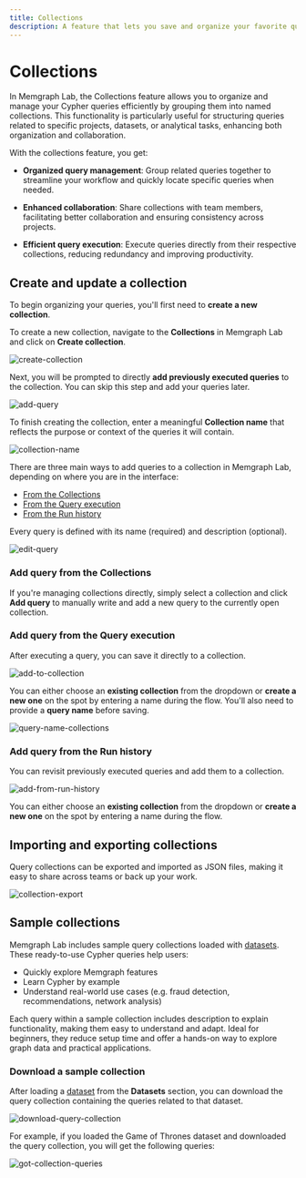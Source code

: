 ```yaml
---
title: Collections
description: A feature that lets you save and organize your favorite queries. 
---
```



# Collections

​In Memgraph Lab, the Collections feature allows you to organize and manage your
Cypher queries efficiently by grouping them into named collections. This
functionality is particularly useful for structuring queries related to specific
projects, datasets, or analytical tasks, enhancing both organization and
collaboration.​

With the collections feature, you get: 

- **Organized query management**: Group related queries together to streamline your
workflow and quickly locate specific queries when needed.​

- **Enhanced collaboration**: Share collections with team members, facilitating better
collaboration and ensuring consistency across projects.​ 

- **Efficient query execution**: Execute queries directly from their respective
collections, reducing redundancy and improving productivity.​


## Create and update a collection 

To begin organizing your queries, you'll first need to **create a new collection**.

To create a new collection, navigate to the **Collections** in Memgraph Lab and
click on **Create collection**. 

![create-collection](/pages/data-visualization/features/collections/create-collection.png)

Next, you will be prompted to directly **add previously executed queries** to
the collection. You can skip this step and add your queries later. 

![add-query](/pages/data-visualization/features/collections/add-query.png)

To finish creating the collection, enter a meaningful **Collection name** that
reflects the purpose or context of the queries it will contain.

![collection-name](/pages/data-visualization/features/collections/collection-name.png)

There are three main ways to add queries to a collection in Memgraph Lab,
depending on where you are in the interface:

- [From the Collections](#add-query-from-the-collections)
- [From the Query execution](#add-query-from-the-query-execution)
- [From the Run history](#add-query-from-the-run-history)


Every query is defined with its name (required) and description (optional).

![edit-query](/pages/data-visualization/features/collections/edit-query.png)

### Add query from the Collections

If you're managing collections directly, simply select a collection and click
**Add query** to manually write and add a new query to the currently open
collection.

### Add query from the Query execution

After executing a query, you can save it directly to a collection.

![add-to-collection](/pages/data-visualization/features/collections/add-to-collection.png)

You can either choose an **existing collection** from the dropdown or **create a new
one** on the spot by entering a name during the flow.
You'll also need to provide a **query name** before saving.

![query-name-collections](/pages/data-visualization/features/collections/query-name-collections.png)

### Add query from the Run history

You can revisit previously executed queries and add them to a collection.

![add-from-run-history](/pages/data-visualization/features/collections/add-from-run-history.png)

You can either choose an **existing collection** from the dropdown or **create a
new one** on the spot by entering a name during the flow.

## Importing and exporting collections

Query collections can be exported and imported as JSON files, making it easy to
share across teams or back up your work.

![collection-export](/pages/data-visualization/features/collections/collection-export.png)


## Sample collections 

Memgraph Lab includes sample query collections loaded with [
datasets](/memgraph-lab/getting-started/data-migration#datasets). These
ready-to-use Cypher queries help users:

- Quickly explore Memgraph features
- Learn Cypher by example
- Understand real-world use cases (e.g. fraud detection, recommendations, network analysis)

Each query within a sample collection includes description to explain
functionality, making them easy to understand and adapt. Ideal for beginners,
they reduce setup time and offer a hands-on way to explore graph data and
practical applications.

### Download a sample collection 

After loading a [dataset](/memgraph-lab/getting-started/data-migration#datasets) from the
**Datasets** section, you can download the query collection containing the queries
related to that dataset. 

![download-query-collection](/pages/data-visualization/features/collections/download-query-collection.png)

For example, if you loaded the Game of Thrones dataset and downloaded the query
collection, you will get the following queries:

![got-collection-queries](/pages/data-visualization/features/collections/got-collection-queries.png)

<CommunityLinks/>
